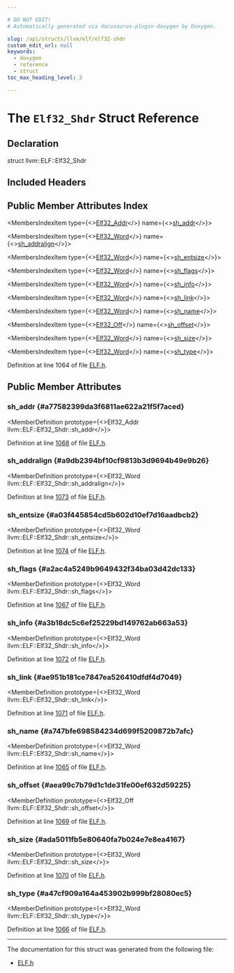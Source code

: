 ```yaml
---

# DO NOT EDIT!
# Automatically generated via docusaurus-plugin-doxygen by Doxygen.

slug: /api/structs/llvm/elf/elf32-shdr
custom_edit_url: null
keywords:
  - doxygen
  - reference
  - struct
toc_max_heading_level: 3

---
```





# The `Elf32_Shdr` Struct Reference

<DoxygenPage pluginConfig={pluginConfig}>



## Declaration

<CodeBlock>struct llvm::ELF::Elf32_Shdr</CodeBlock>

## Included Headers

<IncludesList>
<IncludesListItem
  filePath="llvm/BinaryFormat/ELF.h"
  permalink="/docs/api/files/include/include/llvm/include/llvm/binaryformat/elf-h"
  isLocal="true" />
</IncludesList>

## Public Member Attributes Index

<MembersIndex>

<MembersIndexItem
  type={<><a href="/docs/api/namespaces/llvm/elf/#aa30851b22189ba371d10af2dd3703c35">Elf32&#95;Addr</a></>}
  name={<><a href="#a77582399da3f6811ae622a21f5f7aced">sh&#95;addr</a></>}>
</MembersIndexItem>

<MembersIndexItem
  type={<><a href="/docs/api/namespaces/llvm/elf/#a52f624470271b7177f8be9dd519daf61">Elf32&#95;Word</a></>}
  name={<><a href="#a9db2394bf10cf9813b3d9694b49e9b26">sh&#95;addralign</a></>}>
</MembersIndexItem>

<MembersIndexItem
  type={<><a href="/docs/api/namespaces/llvm/elf/#a52f624470271b7177f8be9dd519daf61">Elf32&#95;Word</a></>}
  name={<><a href="#a03f445854cd5b602d10ef7d16aadbcb2">sh&#95;entsize</a></>}>
</MembersIndexItem>

<MembersIndexItem
  type={<><a href="/docs/api/namespaces/llvm/elf/#a52f624470271b7177f8be9dd519daf61">Elf32&#95;Word</a></>}
  name={<><a href="#a2ac4a5249b9649432f34ba03d42dc133">sh&#95;flags</a></>}>
</MembersIndexItem>

<MembersIndexItem
  type={<><a href="/docs/api/namespaces/llvm/elf/#a52f624470271b7177f8be9dd519daf61">Elf32&#95;Word</a></>}
  name={<><a href="#a3b18dc5c6ef25229bd149762ab663a53">sh&#95;info</a></>}>
</MembersIndexItem>

<MembersIndexItem
  type={<><a href="/docs/api/namespaces/llvm/elf/#a52f624470271b7177f8be9dd519daf61">Elf32&#95;Word</a></>}
  name={<><a href="#ae951b181ce7847ea526410dfdf4d7049">sh&#95;link</a></>}>
</MembersIndexItem>

<MembersIndexItem
  type={<><a href="/docs/api/namespaces/llvm/elf/#a52f624470271b7177f8be9dd519daf61">Elf32&#95;Word</a></>}
  name={<><a href="#a747bfe698584234d699f5209872b7afc">sh&#95;name</a></>}>
</MembersIndexItem>

<MembersIndexItem
  type={<><a href="/docs/api/namespaces/llvm/elf/#adf2bcb545db43af82e9f450c81ef5e53">Elf32&#95;Off</a></>}
  name={<><a href="#aea99c7b79d1c1de31fe00ef632d59225">sh&#95;offset</a></>}>
</MembersIndexItem>

<MembersIndexItem
  type={<><a href="/docs/api/namespaces/llvm/elf/#a52f624470271b7177f8be9dd519daf61">Elf32&#95;Word</a></>}
  name={<><a href="#ada5011fb5e80640fa7b024e7e8ea4167">sh&#95;size</a></>}>
</MembersIndexItem>

<MembersIndexItem
  type={<><a href="/docs/api/namespaces/llvm/elf/#a52f624470271b7177f8be9dd519daf61">Elf32&#95;Word</a></>}
  name={<><a href="#a47cf909a164a453902b999bf28080ec5">sh&#95;type</a></>}>
</MembersIndexItem>

</MembersIndex>


Definition at line 1064 of file <a href="/docs/api/files/include/include/llvm/include/llvm/binaryformat/elf-h">ELF.h</a>.

<SectionDefinition>

## Public Member Attributes

### sh&#95;addr {#a77582399da3f6811ae622a21f5f7aced}

<MemberDefinition
  prototype={<>Elf32&#95;Addr llvm::ELF::Elf32&#95;Shdr::sh&#95;addr</>}>

Definition at line <a href="/docs/api/files/include/include/llvm/include/llvm/binaryformat/elf-h/#l01068">1068</a> of file <a href="/docs/api/files/include/include/llvm/include/llvm/binaryformat/elf-h">ELF.h</a>.
</MemberDefinition>

### sh&#95;addralign {#a9db2394bf10cf9813b3d9694b49e9b26}

<MemberDefinition
  prototype={<>Elf32&#95;Word llvm::ELF::Elf32&#95;Shdr::sh&#95;addralign</>}>

Definition at line <a href="/docs/api/files/include/include/llvm/include/llvm/binaryformat/elf-h/#l01073">1073</a> of file <a href="/docs/api/files/include/include/llvm/include/llvm/binaryformat/elf-h">ELF.h</a>.
</MemberDefinition>

### sh&#95;entsize {#a03f445854cd5b602d10ef7d16aadbcb2}

<MemberDefinition
  prototype={<>Elf32&#95;Word llvm::ELF::Elf32&#95;Shdr::sh&#95;entsize</>}>

Definition at line <a href="/docs/api/files/include/include/llvm/include/llvm/binaryformat/elf-h/#l01074">1074</a> of file <a href="/docs/api/files/include/include/llvm/include/llvm/binaryformat/elf-h">ELF.h</a>.
</MemberDefinition>

### sh&#95;flags {#a2ac4a5249b9649432f34ba03d42dc133}

<MemberDefinition
  prototype={<>Elf32&#95;Word llvm::ELF::Elf32&#95;Shdr::sh&#95;flags</>}>

Definition at line <a href="/docs/api/files/include/include/llvm/include/llvm/binaryformat/elf-h/#l01067">1067</a> of file <a href="/docs/api/files/include/include/llvm/include/llvm/binaryformat/elf-h">ELF.h</a>.
</MemberDefinition>

### sh&#95;info {#a3b18dc5c6ef25229bd149762ab663a53}

<MemberDefinition
  prototype={<>Elf32&#95;Word llvm::ELF::Elf32&#95;Shdr::sh&#95;info</>}>

Definition at line <a href="/docs/api/files/include/include/llvm/include/llvm/binaryformat/elf-h/#l01072">1072</a> of file <a href="/docs/api/files/include/include/llvm/include/llvm/binaryformat/elf-h">ELF.h</a>.
</MemberDefinition>

### sh&#95;link {#ae951b181ce7847ea526410dfdf4d7049}

<MemberDefinition
  prototype={<>Elf32&#95;Word llvm::ELF::Elf32&#95;Shdr::sh&#95;link</>}>

Definition at line <a href="/docs/api/files/include/include/llvm/include/llvm/binaryformat/elf-h/#l01071">1071</a> of file <a href="/docs/api/files/include/include/llvm/include/llvm/binaryformat/elf-h">ELF.h</a>.
</MemberDefinition>

### sh&#95;name {#a747bfe698584234d699f5209872b7afc}

<MemberDefinition
  prototype={<>Elf32&#95;Word llvm::ELF::Elf32&#95;Shdr::sh&#95;name</>}>

Definition at line <a href="/docs/api/files/include/include/llvm/include/llvm/binaryformat/elf-h/#l01065">1065</a> of file <a href="/docs/api/files/include/include/llvm/include/llvm/binaryformat/elf-h">ELF.h</a>.
</MemberDefinition>

### sh&#95;offset {#aea99c7b79d1c1de31fe00ef632d59225}

<MemberDefinition
  prototype={<>Elf32&#95;Off llvm::ELF::Elf32&#95;Shdr::sh&#95;offset</>}>

Definition at line <a href="/docs/api/files/include/include/llvm/include/llvm/binaryformat/elf-h/#l01069">1069</a> of file <a href="/docs/api/files/include/include/llvm/include/llvm/binaryformat/elf-h">ELF.h</a>.
</MemberDefinition>

### sh&#95;size {#ada5011fb5e80640fa7b024e7e8ea4167}

<MemberDefinition
  prototype={<>Elf32&#95;Word llvm::ELF::Elf32&#95;Shdr::sh&#95;size</>}>

Definition at line <a href="/docs/api/files/include/include/llvm/include/llvm/binaryformat/elf-h/#l01070">1070</a> of file <a href="/docs/api/files/include/include/llvm/include/llvm/binaryformat/elf-h">ELF.h</a>.
</MemberDefinition>

### sh&#95;type {#a47cf909a164a453902b999bf28080ec5}

<MemberDefinition
  prototype={<>Elf32&#95;Word llvm::ELF::Elf32&#95;Shdr::sh&#95;type</>}>

Definition at line <a href="/docs/api/files/include/include/llvm/include/llvm/binaryformat/elf-h/#l01066">1066</a> of file <a href="/docs/api/files/include/include/llvm/include/llvm/binaryformat/elf-h">ELF.h</a>.
</MemberDefinition>

</SectionDefinition>

<hr/>

The documentation for this struct was generated from the following file:

<ul>
<li><a href="/docs/api/files/include/include/llvm/include/llvm/binaryformat/elf-h">ELF.h</a></li>
</ul>

</DoxygenPage>
